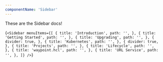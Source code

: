 ```yaml
---
componentName: 'Sidebar'
---
```


These are the Sidebar docs!

<LiveComponent>{`<Sidebar
  menuItems={[
    {
      title: 'Introduction',
      path: '',
    },
    {
      title: 'Getting Started',
      path: '',
    },
    {
      title: 'Upgrading',
      path: '',
    },
    {
      divider: true,
    },
    {
      title: 'Kubernetes',
      path: '',
    },
    {
      divider: true,
    },
    {
      title: 'Projects',
      path: '',
    },
    {
      title: 'Lifecycle',
      path: '',
    },
    {
      title: 'waypoint.hcl',
      path: '',
    },
    {
      title: 'URL Service',
      path: '',
    },
  ]}
/>`}</LiveComponent>
